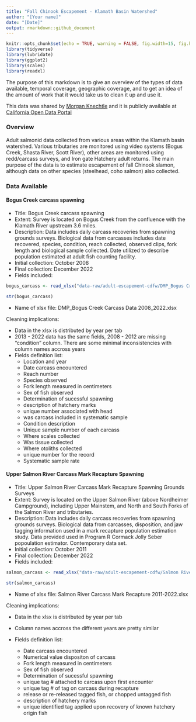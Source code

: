 ```yaml
---
title: "Fall Chinook Escapement - Klamath Basin Watershed"
author: "[Your name]"
date: "[Date]"
output: rmarkdown::github_document
---
```

```r
knitr::opts_chunk$set(echo = TRUE, warning = FALSE, fig.width=15, fig.height=10)
library(tidyverse)
library(lubridate)
library(ggplot2)
library(scales)
library(readxl)
```

The purpose of this markdown is to give an overview of the types of data available, temporal coverage, geographic coverage, and to get an idea of the amount of work that it would take us to clean it up and use it. 

This data was shared by [Morgan Knechtle](mailto::Morgan.Knechtle@wildlife.ca.gov) and it is publicly available at [California Open Data Portal](https://data.ca.gov/dataset/fall-chinook-escapement-klamath-basin-watershed) 

### Overview

Adult salmonid data collected from various areas within the Klamath basin watershed. Various tributaries are monitored using video systems (Bogus Creek, Shasta River, Scott River), other areas are monitored using redd/carcass surveys, and Iron gate Hatchery adult returns. The main purpose of the data is to estimate escapement of fall Chinook slamon, although data on other species (steelhead, coho salmon) also collected.

### Data Available {.tabset} 


#### Bogus Creek carcass spawning 

 - Title: Bogus Creek carcass spawning 
 - Extent: Survey is located on Bogus Creek from the confluence with the Klamath River upstream 3.6 miles.
 - Description: Data includes daily carcass recoveries from spawning grounds surveys. Biological data from carcasses includes date recovered, species, condition, reach collected, observed clips, fork length and biological sample collected.  Date utilized to describe population estimated at adult fish counting facility.
 - Initial collection: October 2008
 - Final collection: December 2022
 - Fields included: 
 
```r
bogus_carcass <- read_xlsx("data-raw/adult-escapement-cdfw/DMP_Bogus Creek Carcass Data 2008_2022.xlsx", sheet = 1)

str(bogus_carcass)
```

 - Name of xlsx file: DMP_Bogus Creek Carcass Data 2008_2022.xlsx
 
Cleaning implications:

 - Data in the xlsx is distributed by year per tab 
 - 2013 - 2022 data has the same fields, 2008 - 2012 are missing "condition" column. There are some minimal inconsistencies with column names accross years  
- Fields definition list:
  - Location and year
  - Date carcass encountered
  - Reach number
  - Species observed
  - Fork length measured in centimeters
  - Sex of fish observed
  - Determination of sucessful spawning
  - description of hatchery marks
  - unique number associated with head
  - was carcass included in systematic sample
  - Condition description
  - Unique sample number of each carcass
  - Where scales collected
  - Was tissue collected
  - Where otoliths collected
  - unique number for the record
  - Systematic sample rate
 
 
#### Upper Salmon River Carcass Mark Recapture Spawning
 
 - Title: Upper Salmon River Carcass Mark Recapture Spawning Grounds Surveys 
 - Extent: Survey is located on the Upper Salmon River (above Nordheimer Campground), including Upper Mainstem, and North and South Forks of the Salmon River and tributaries.
 - Description: Data includes daily carcass recoveries from spawning grounds surveys. Biological data from carcasses, disposition, and jaw tagging information used in a mark recapture population estimation study. Data provided used in Program R Cormack Jolly Seber popoulation estimator. Contemporary data set.
 - Initial collection: October 2011
 - Final collection: December 2022
 - Fields included:
  
```r
salmon_carcass <- read_xlsx("data-raw/adult-escapement-cdfw/Salmon River Carcass Mark Recapture 2011-2022.xlsx", skip = 1, sheet = 1)

str(salmon_carcass)
```

- Name of xlsx file: Salmon River Carcass Mark Recapture 2011-2022.xlsx
 
Cleaning implications:

 - Data in the xlsx is distributed by year per tab
 - Column names accross the different years are pretty similar
 
 - Fields definition list:
 
    - Date carcass encountered
    - Numerical value dispositon of carcass
    - Fork length measured in centimeters
    - Sex of fish observed
    - Determination of sucessful spawning
    - unique tag # attached to carcass upon first encounter
    - unique tag # of tag on carcass during recapture
    - release or re-released tagged fish, or chopped untagged fish
    - description of hatchery marks
    - unique identified tag applied upon recovery of known hatchery origin fish

